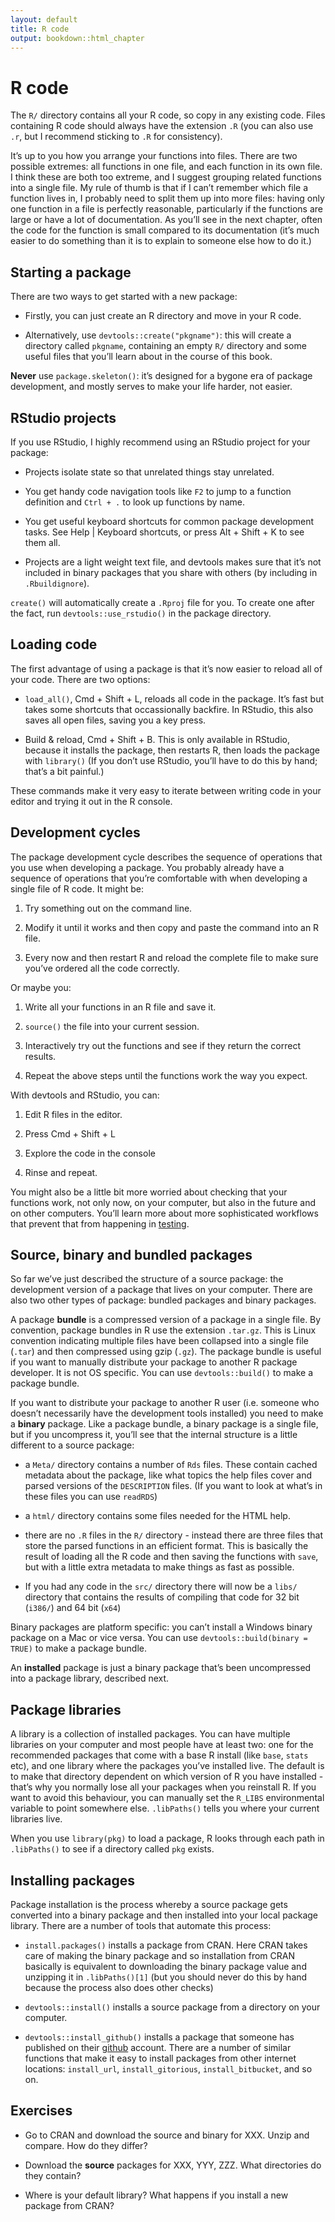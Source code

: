 ```yaml
---
layout: default
title: R code
output: bookdown::html_chapter
---
```


# R code

The `R/` directory contains all your R code, so copy in any existing code.  Files containing R code should always have the extension `.R` (you can also use `.r`, but I recommend sticking to `.R` for consistency).

It's up to you how you arrange your functions into files. There are two
possible extremes: all functions in one file, and each function in its own
file. I think these are both too extreme, and I suggest grouping related
functions into a single file. My rule of thumb is that if I can't remember
which file a function lives in, I probably need to split them up into more
files: having only one function in a file is perfectly reasonable,
particularly if the functions are large or have a lot of documentation. As
you'll see in the next chapter, often the code for the function is small
compared to its documentation (it's much easier to do something than it is to
explain to someone else how to do it.)

## Starting a package

There are two ways to get started with a new package:

* Firstly, you can just create an R directory and move in your R code.

* Alternatively, use `devtools::create("pkgname")`: this will create a
  directory called `pkgname`, containing an empty `R/` directory and 
  some useful files that you'll learn about in the course of this book.

__Never__ use `package.skeleton()`: it's designed for a bygone era of package development, and mostly serves to make your life harder, not easier.

## RStudio projects

If you use RStudio, I highly recommend using an RStudio project for your package:

* Projects isolate state so that unrelated things stay unrelated.

* You get handy code navigation tools like `F2` to jump to a function
  definition and `Ctrl + .` to look up functions by name.

* You get useful keyboard shortcuts for common package development tasks.
  See Help | Keyboard shortcuts, or press Alt + Shift + K to see them all.

* Projects are a light weight text file, and devtools makes sure that 
  it's not included in binary packages that you share with others 
  (by including in `.Rbuildignore`).

`create()` will automatically create a `.Rproj` file for you. To create one after the fact, run `devtools::use_rstudio()` in the package directory.

## Loading code

The first advantage of using a package is that it's now easier to reload all of your code. There are two options: 

* `load_all()`, Cmd + Shift + L, reloads all code in the package. It's 
  fast but takes some shortcuts that occassionally backfire. In RStudio,
  this also saves all open files, saving you a key press.

* Build & reload, Cmd + Shift + B. This is only available in RStudio, because
  it installs the package, then restarts R, then loads the package with 
  `library()` (If you don't use RStudio, you'll have to do this by hand;
  that's a bit painful.)

These commands make it very easy to iterate between writing code in your editor and trying it out in the R console.

## Development cycles

The package development cycle describes the sequence of operations that you use when developing a package. You probably already have a sequence of operations that you're comfortable with when developing a single file of R code. It might be:

1. Try something out on the command line.

1. Modify it until it works and then copy and paste the command into an R file.

1. Every now and then restart R and reload the complete file to make sure
   you've ordered all the code correctly.

Or maybe you:

1. Write all your functions in an R file and save it.

1. `source()` the file into your current session.

1. Interactively try out the functions and see if they return the correct
  results.

1. Repeat the above steps until the functions work the way you expect.

With devtools and RStudio, you can:

1. Edit R files in the editor.

1. Press Cmd + Shift + L

1. Explore the code in the console

1. Rinse and repeat.

You might also be a little bit more worried about checking that your functions work, not only now, on your computer, but also in the future and on other computers. You'll learn more about more sophisticated workflows that prevent that from happening in [testing](#tests).


## Source, binary and bundled packages

So far we've just described the structure of a source package: the development version of a package that lives on your computer. There are also two other types of package: bundled packages and binary packages.

A package __bundle__ is a compressed version of a package in a single file. By convention, package bundles in R use the extension `.tar.gz`. This is Linux convention indicating multiple files have been collapsed into a single file (`.tar`) and then compressed using gzip (`.gz`). The package bundle is useful if you want to manually distribute your package to another R package developer. It is not OS specific. You can use `devtools::build()` to make a package bundle.

If you want to distribute your package to another R user (i.e. someone who doesn't necessarily have the development tools installed) you need to make a __binary__ package. Like a package bundle, a binary package is a single file, but if you uncompress it, you'll see that the internal structure is a little different to a source package: 

* a `Meta/` directory contains a number of `Rds` files. These contain cached
  metadata about the package, like what topics the help files cover and
  parsed versions of the `DESCRIPTION` files. (If you want to look at what's
  in these files you can use `readRDS`)

* a `html/` directory contains some files needed for the HTML help.

* there are no `.R` files in the `R/` directory - instead there are three
  files that store the parsed functions in an efficient format. This is
  basically the result of loading all the R code and then saving the
  functions with `save`, but with a little extra metadata to make things as
  fast as possible.

* If you had any code in the `src/` directory there will now be a `libs/`
  directory that contains the results of compiling that code for 32 bit
  (`i386/`) and 64 bit (`x64`)

Binary packages are platform specific: you can't install a Windows binary package on a Mac or vice versa. You can use `devtools::build(binary = TRUE)` to make a package bundle.

An __installed__ package is just a binary package that's been uncompressed into a package library, described next.

## Package libraries

A library is a collection of installed packages. You can have multiple libraries on your computer and most people have at least two: one for the recommended packages that come with a base R install (like `base`, `stats` etc), and one library where the packages you've installed live. The default is to make that directory dependent on which version of R you have installed - that's why you normally lose all your packages when you reinstall R. If you want to avoid this behaviour, you can manually set the `R_LIBS` environmental variable to point somewhere else. `.libPaths()` tells you where your current libraries live.

When you use `library(pkg)` to load a package, R looks through each path in `.libPaths()` to see if a directory called `pkg` exists. 

## Installing packages

Package installation is the process whereby a source package gets converted into a binary package and then installed into your local package library.  There are a number of tools that automate this process:

* `install.packages()` installs a package from CRAN. Here CRAN takes care of
  making the binary package and so installation from CRAN basically is
  equivalent to downloading the binary package value and unzipping it in
  `.libPaths()[1]` (but you should never do this by hand because the process
  also does other checks)

* `devtools::install()` installs a source package from a directory on your
  computer.

* `devtools::install_github()` installs a package that someone has published
  on their [github](http://github) account. There are a number of similar
  functions that make it easy to install packages from other internet
  locations: `install_url`, `install_gitorious`, `install_bitbucket`, and so
  on.

## Exercises

* Go to CRAN and download the source and binary for XXX. Unzip and compare.
  How do they differ?

* Download the __source__ packages for XXX, YYY, ZZZ. What directories do they
  contain?

* Where is your default library? What happens if you install a new package
  from CRAN?

